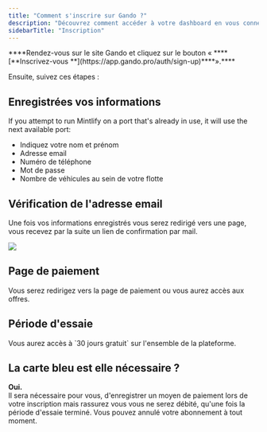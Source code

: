 ```yaml
---
title: "Comment s'inscrire sur Gando ?"
description: "Découvrez comment accéder à votre dashboard en vous connectant à votre compte Gando."
sidebarTitle: "Inscription"
---
```


<Info>
  ****Rendez-vous sur le site Gando et cliquez sur le bouton « ****[**Inscrivez-vous **](https://app.gando.pro/auth/sign-up)****».****
</Info>

Ensuite, suivez ces étapes :

## Enregistrées vos informations

If you attempt to run Mintlify on a port that's already in use, it will use the next available port:

- Indiquez votre nom et prénom
- Adresse email
- Numéro de téléphone
- Mot de passe
- Nombre de véhicules au sein de votre flotte

## Vérification de l'adresse email

Une fois vos informations enregistrés vous serez redirigé vers une page, vous recevez par la suite un lien de confirmation par mail.

<Frame>
  <img
    src="/images/email-verification.svg"
    style={{ borderRadius:"0.5rem" }}
  />
</Frame>

## Page de paiement

Vous serez redirigez vers la page de paiement ou vous aurez accès aux offres.

## Période d'essaie

<Tip>
  Vous aurez accès à `30 jours gratuit` sur l'ensemble de la plateforme.
</Tip>

## La carte bleu est elle nécessaire ?

**Oui.**\
Il sera nécessaire pour vous, d'enregistrer un moyen de paiement lors de votre inscription mais rassurez vous vous ne serez débité, qu'une fois la période d'essaie terminé. Vous pouvez annulé votre abonnement à tout moment.